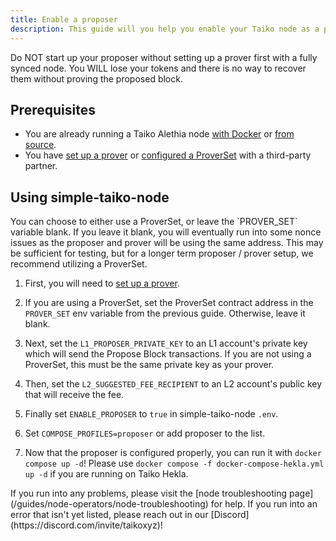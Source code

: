 ```yaml
---
title: Enable a proposer
description: This guide will you help you enable your Taiko node as a proposer.
---
```



<Aside type="danger">
Do NOT start up your proposer without setting up a prover first with a fully synced node. You WILL lose your tokens and there is no way to recover them without proving the proposed block.
</Aside>

## Prerequisites

- You are already running a Taiko Alethia node [with Docker](/guides/node-operators/run-a-taiko-alethia-node-with-docker) or [from source](/guides/node-operators/build-a-taiko-alethia-node-from-source).
- You have [set up a prover](/guides/node-operators/enable-a-prover) or [configured a ProverSet](/guides/node-operators/deploy-a-proverset) with a third-party partner.

## Using simple-taiko-node

<Aside type="caution">
You can choose to either use a ProverSet, or leave the `PROVER_SET` variable blank. If you leave it blank, you will eventually run into some nonce issues as the proposer and prover will be using the same address. This may be sufficient for testing, but for a longer term proposer / prover setup, we recommend utilizing a ProverSet.
</Aside>

<Steps>

1. First, you will need to [set up a prover](/guides/node-operators/enable-a-prover).

2. If you are using a ProverSet, set the ProverSet contract address in the `PROVER_SET` env variable from the previous guide. Otherwise, leave it blank.

3. Next, set the `L1_PROPOSER_PRIVATE_KEY` to an L1 account's private key which will send the Propose Block transactions. If you are not using a ProverSet, this must be the same private key as your prover.

4. Then, set the `L2_SUGGESTED_FEE_RECIPIENT` to an L2 account's public key that will receive the fee.

5. Finally set `ENABLE_PROPOSER` to `true` in simple-taiko-node `.env`.

6. Set `COMPOSE_PROFILES=proposer` or add proposer to the list.

7. Now that the proposer is configured properly, you can run it with `docker compose up -d`! Please use `docker compose -f docker-compose-hekla.yml up -d` if you are running on Taiko Hekla.

</Steps>

<Card title="Troubleshooting" icon="error">
    If you run into any problems, please visit the [node troubleshooting page](/guides/node-operators/node-troubleshooting) for help.
    If you run into an error that isn't yet listed, please reach out in our [Discord](https://discord.com/invite/taikoxyz)!
</Card>
